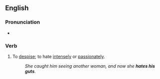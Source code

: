 ==English==

===Pronunciation===
* {{audio|en|en-au-hate someone's guts.ogg|Audio (AU)}}

===Verb===
{{head|en|verb|head=[[hate]] [[someone]][['s]] [[guts]]}}

# {{lb|en|idiomatic}} To [[despise]]; to hate [[intensely]] or [[passionately]].
#: ''She caught him seeing another woman, and now she '''hates his guts'''.''